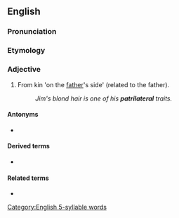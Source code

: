 {{also|patrilatéral}}
==English==

===Pronunciation===
{{rfp|lang=en}}

===Etymology===
{{prefix|patri|lateral|lang=en}}

===Adjective===
{{en-adj}}

# From kin 'on the [[father]]'s side' (related to the father).
#: ''Jim's blond hair is one of his '''patrilateral''' traits.''

====Antonyms====
* {{l|en|matrilateral}}

====Derived terms====
* {{l|en|patrilaterally}}

====Related terms====
* {{l|en|patrilineal}}
[[Category:English 5-syllable words]]